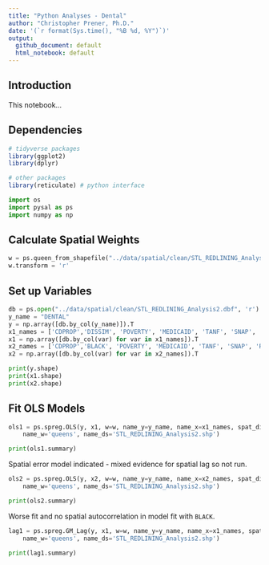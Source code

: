 ```yaml
---
title: "Python Analyses - Dental"
author: "Christopher Prener, Ph.D."
date: '(`r format(Sys.time(), "%B %d, %Y")`)'
output: 
  github_document: default
  html_notebook: default 
---
```


## Introduction
This notebook...

## Dependencies

```r
# tidyverse packages
library(ggplot2)
library(dplyr)

# other packages
library(reticulate) # python interface
```

```python
import os
import pysal as ps
import numpy as np
```

## Calculate Spatial Weights

```python
w = ps.queen_from_shapefile("../data/spatial/clean/STL_REDLINING_Analysis2.shp", idVariable="GEOID", sparse=False)
w.transform = 'r'
```

## Set up Variables

```python
db = ps.open("../data/spatial/clean/STL_REDLINING_Analysis2.dbf", 'r')
y_name = "DENTAL"
y = np.array([db.by_col(y_name)]).T
x1_names = ['CDPROP','DISSIM', 'POVERTY', 'MEDICAID', 'TANF', 'SNAP', 'RENT', 'UNINS']
x1 = np.array([db.by_col(var) for var in x1_names]).T
x2_names = ['CDPROP','BLACK', 'POVERTY', 'MEDICAID', 'TANF', 'SNAP', 'RENT', 'UNINS']
x2 = np.array([db.by_col(var) for var in x2_names]).T
```


```python
print(y.shape)
print(x1.shape)
print(x2.shape)
```


## Fit OLS Models

```python
ols1 = ps.spreg.OLS(y, x1, w=w, name_y=y_name, name_x=x1_names, spat_diag=True, moran=True, 
    name_w='queens', name_ds='STL_REDLINING_Analysis2.shp')

print(ols1.summary)
```

Spatial error model indicated - mixed evidence for spatial lag so not run.

```python
ols2 = ps.spreg.OLS(y, x2, w=w, name_y=y_name, name_x=x2_names, spat_diag=True, moran=True, 
    name_w='queens', name_ds='STL_REDLINING_Analysis2.shp')

print(ols2.summary)
```

Worse fit and no spatial autocorrelation in model fit with `BLACK`.

```python
lag1 = ps.spreg.GM_Lag(y, x1, w=w, name_y=y_name, name_x=x1_names, spat_diag=True, robust='white', 
    name_w='queens', name_ds='STL_REDLINING_Analysis2.shp')

print(lag1.summary)
```

